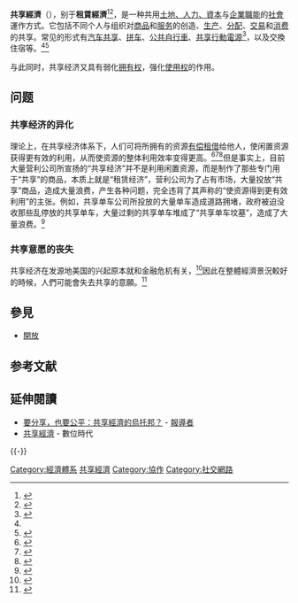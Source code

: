 {{expand|time=2015-02-08T02:45:10+00:00}}'''共享經濟'''（{{Lang-en|sharing economy}}），别于'''租賃經濟'''<ref>{{cite news|title=2014年：租賃經濟比共享經濟更火|url=http://www.hksilicon.com/articles/682946|publisher=香港矽谷|date=2015-01-02|accessdate=2017-05-21|archiveurl=https://web.archive.org/web/20170521075528/http://www.hksilicon.com/articles/682946|archivedate=2017-05-21|dead-url=no}}</ref><ref>{{cite news|title=共享新世代——共享經濟與租賃經濟|url=http://news.h1.hk/dailynews/headline_news_detail_columnist.asp?id=387761&section_name=wtt&kw=-1|publisher=頭條日報|date=2016-10-24|accessdate=2017-05-21|archiveurl=https://web.archive.org/web/20170521080134/http://news.h1.hk/dailynews/headline_news_detail_columnist.asp?id=387761&section_name=wtt&kw=-1|archivedate=2017-05-21|dead-url=no}}</ref>，是一种共用[[人力|土地、人力、資本]]与[[资源|企業職能]]的[[社會|社會]]運作方式。它包括不同个人与组织对[[商品|商品]]和[[服务|服务]]的创造、[[生产|生产]]、[[分配|分配]]、[[交易|交易]]和[[消费|消费]]的共享。常见的形式有[[汽车共享|汽车共享]]、[[拼车|拼车]]、[[公共自行車|公共自行車]]、[[共享行動電源|共享行動電源]]<ref>{{Cite news|url=https://udn.com/news/story/7244/2328223|title=共享經濟／讓公共自行車遍地開花|last=魏|first=錫鈴|date=2017-03-08|work=|newspaper=[[經濟日報_(台灣)|經濟日報]]|accessdate=2017-03-09|archive-date=2020-08-20|archive-url=https://web.archive.org/web/20200820120120/https://udn.com/news/story/7244/2328223|dead-url=no}}</ref>，以及交換住宿等。<ref name=":0" /><ref>{{Cite news|url=https://www.thenewslens.com/article/55347|title=共享經濟還是「掠奪」經濟？Uber退出台灣的利弊 - The News Lens 關鍵評論網|last=讀者投書|date=2016-11-29|newspaper=The News Lens 關鍵評論網|accessdate=2017-03-09|language=zh-TW|archive-date=2020-09-18|archive-url=https://web.archive.org/web/20200918170111/https://www.thenewslens.com/article/55347|dead-url=no}}</ref>

与此同时，共享经济又具有弱化[[私有財產權|拥有权]]，强化[[使用权|使用权]]的作用。{{Economies}}

== 问题 ==

=== 共享经济的异化 ===
理论上，在共享经济体系下，人们可将所拥有的资源[[出租|有偿租借]]给他人，使闲置资源获得更有效的利用，从而使资源的整体利用效率变得更高。<ref name=":0">{{Cite news|url=https://www.anntw.com/articles/20150201-T5Kb|title=全球周刊封面：共享經濟不過是血腥市場（20150202 國家雜誌）|last=|first=|date=2015-02-01|work=[[台灣醒報|台灣醒報]] Awakening News Networks|accessdate=2017-03-03|language=zh-TW|archive-date=2020-12-01|archive-url=https://web.archive.org/web/20201201113543/https://www.anntw.com/articles/20150201-T5Kb|dead-url=no}}</ref><ref>{{Cite news|url=https://theinitium.com/article/20160108-international-whatsmineisyours/|title=2016前瞻：我的就是你的，共享經濟到底在共享什麼|last=|first=|date=|work=[[端傳媒|端傳媒]]|accessdate=2017-03-09|archive-date=2020-08-20|archive-url=https://web.archive.org/web/20200820115349/https://theinitium.com/article/20160108-international-whatsmineisyours/|dead-url=no}}</ref><ref>{{Cite news|url=https://www.hbrtaiwan.com/Article_content_AR0006815.html|title=擁抱共享經濟|last=|first=|date=|work=|newspaper=《[[哈佛商業評論|哈佛商業評論]]》全球繁體中文版 官方網站|accessdate=2017-03-09|language=zh-TW|archive-date=2020-08-20|archive-url=https://web.archive.org/web/20200820114222/https://www.hbrtaiwan.com/Article_content_AR0006815.html|dead-url=no}}</ref>但是事实上，目前大量营利公司所宣扬的“共享经济”并不是利用闲置资源，而是制作了那些专门用于“共享”的商品，本质上就是“租赁经济”，营利公司为了占有市场，大量投放“共享”商品，造成大量浪费，产生各种问题，完全违背了其声称的“使资源得到更有效利用”的主张。例如，共享单车公司所投放的大量单车造成道路拥堵，政府被迫没收那些乱停放的共享单车，大量过剩的共享单车堆成了“共享单车坟墓”，造成了大量浪费。<ref>{{Cite news|url=https://www.so.sofasoda.com/blog/fake-sharing-economy|title=共享經濟逐漸變質？充滿夢想但深入泥濘的商業模式|language=zh-TW|work=[[sofasoda|sofasoda]]}}</ref>

=== 共享意愿的丧失 ===
共享经济在发源地美国的兴起原本就和金融危机有关，<ref>{{Cite web |url=https://www.twreporter.org/a/share-economy |title=存档副本 |accessdate=2017-03-09 |archive-date=2020-08-20 |archive-url=https://web.archive.org/web/20200820115826/https://www.twreporter.org/a/share-economy |dead-url=no }}</ref>因此在整體經濟景況較好的時候，人們可能會失去共享的意願。<ref>{{Cite web|url=http://technews.tw/2017/02/22/share-economy-going-down-when-us-economy-going-well/|title=美國景氣好轉，共享經濟好景不常|accessdate=2017-03-09|author=|date=|work=[[TechNews_科技新報|TechNews 科技新報]]|publisher=|archive-date=2020-10-22|archive-url=https://web.archive.org/web/20201022183002/https://technews.tw/2017/02/22/share-economy-going-down-when-us-economy-going-well/|dead-url=no}}</ref>

== 參見 ==
*[[開放|開放]]

== 参考文献 ==
{{Reflist}}

== 延伸閱讀 ==
* [https://www.twreporter.org/a/share-economy 要分享，也要公平：共享經濟的烏托邦？] {{Wayback|url=https://www.twreporter.org/a/share-economy |date=20200820115826 }} - [[報導者_(臺灣媒體)|報導者]]
* [https://www.bnext.com.tw/search/tag/%E5%85%B1%E4%BA%AB%E7%B6%93%E6%BF%9F 共享經濟] {{Wayback|url=https://www.bnext.com.tw/search/tag/%E5%85%B1%E4%BA%AB%E7%B6%93%E6%BF%9F |date=20200820113309 }} - 數位時代

{{-}}
{{共享经济}}

[[Category:經濟體系|Category:經濟體系]]
[[Category:共享經濟|]]
[[Category:協作|Category:協作]]
[[Category:社交網路|Category:社交網路]]